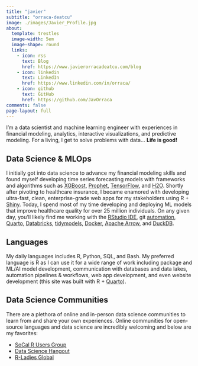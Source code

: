 ```yaml
---
title: "javier"
subtitle: "orraca-deatcu"
image: ./images/Javier_Profile.jpg
about:
  template: trestles
  image-width: 5em
  image-shape: round
  links:
    - icon: rss
      text: Blog
      href: https://www.javierorracadeatcu.com/blog
    - icon: linkedin
      text: LinkedIn
      href: https://www.linkedin.com/in/orraca/
    - icon: github
      text: GitHub
      href: https://github.com/JavOrraca
comments: false
page-layout: full
---
```


I'm a data scientist and machine learning engineer with experiences in financial modeling, analytics, interactive visualizations, and predictive modeling. For a living, I get to solve problems with data... **Life is good!**

## Data Science & MLOps

I initially got into data science to advance my financial modeling skills and found myself developing time series forecasting models with frameworks and algorithms such as [XGBoost](https://xgboost.readthedocs.io/en/stable/), [Prophet](https://facebook.github.io/prophet/), [TensorFlow](https://www.tensorflow.org/tutorials/structured_data/time_series), and [H2O](https://docs.h2o.ai/h2o/latest-stable/h2o-docs/welcome.html). Shortly after pivoting to healthcare insurance, I became enamored with developing ultra-fast, clean, enterprise-grade web apps for my stakeholders using R + [Shiny](https://shiny.rstudio.com/). Today, I spend most of my time developing and deploying ML models that improve healthcare quality for over 25 million individuals. On any given day, you'll likely find me working with the [RStudio IDE](https://posit.co/downloads/), git [automation](https://docs.gitlab.com/ee/ci/), [Quarto](https://quarto.org/), [Databricks](https://www.databricks.com/), [tidymodels](https://www.tidymodels.org/), [Docker](https://www.docker.com/), [Apache Arrow](https://arrow.apache.org/), and [DuckDB](https://duckdb.org/).

## Languages

My daily languages includes R, Python, SQL, and Bash. My preferred language is R as I can use it for a wide range of work including package and ML/AI model development, communication with databases and data lakes, automation pipelines & workflows, web app development, and even website development (this site was built with R + [Quarto](https://quarto.org/)).

## Data Science Communities

There are a plethora of online and in-person data science communities to learn from and share your own experiences. Online communities for open-source languages and data science are incredibly welcoming and below are my favorites:

- [SoCal R Users Group](https://www.meetup.com/socal-rug/ "SoCal RUG meets on a monthly basis for online and in-person events")
- [Data Science Hangout](https://www.rstudio.com/data-science-hangout/live-calls/ "Data Science Hangout hosted by RStudio's Rachael Dempsey, Thursdays at 12pm ET")
- [R-Ladies Global](https://rladies.org/ "R-Ladies Is A World-Wide Organization To Promote Gender Diversity In The R Community")

